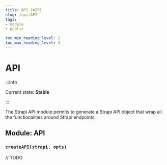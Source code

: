 ```yaml
---
title: API (WIP)
slug: /api/API
tags:
- module
- public

toc_min_heading_level: 2
toc_max_heading_level: 3
---
```


# API

:::info

Current state: **Stable**

:::

The Strapi API module permits to generate a Strapi API object that wrap all the functionalities around Strapi endpoints

## Module: API

### `createAPI(strapi, opts)`

// TODO
